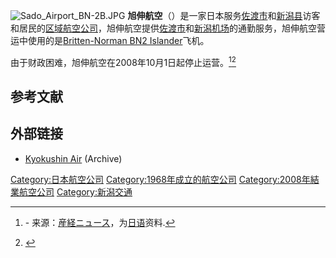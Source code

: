 {{Infobox airline
| airline=旭伸航空 <br> {{lang|ja|旭伸航空}} <br> Kyokushin Air
| image=<!-- logo -->
| caption=<!-- Caption for the image -->
| IATA= -
| ICAO= -
| callsign= -
| founded=1968年
| ceased=2008年10月1日
| bases={{JPN}} [[佐渡机场|佐渡机场]]
| fleet_size=1
| destinations= {{JPN}} [[新潟机场|新潟机场]]
| headquarters={{JPN}} [[佐渡市|佐渡市]]
}}

[[File:Sado_Airport_BN-2B.JPG|thumb]]
{{japanese|japanese=旭伸航空|kana=きょくしん こうくう|romaji=Kyokushin Kōkū}}{{Expand|time=2016-11-12}}
'''旭伸航空'''（{{lang-ja|旭伸航空}}）是一家日本服务[[佐渡市|佐渡市]]和[[新潟县|新潟县]]访客和居民的[[区域航空公司|区域航空公司]]，旭伸航空提供[[佐渡市|佐渡市]]和[[新潟机场|新潟机场]]的通勤服务，旭伸航空营运中使用的是[[Britten-Norman_Islander|Britten-Norman BN2 Islander]]飞机。

由于财政困难，旭伸航空在2008年10月1日起停止运营。<ref>{{cite web |url=http://sankei.jp.msn.com/region/chubu/niigata/080208/ngt0802080257001-n1.htm |title=存档副本 |accessdate=2008-11-25 |deadurl=yes |archiveurl=https://web.archive.org/web/20080420100319/http://sankei.jp.msn.com/region/chubu/niigata/080208/ngt0802080257001-n1.htm |archivedate=2008-04-20 }} - 来源：[[産経ニュース|産経ニュース]]，为[[日语|日语]]资料.</ref><ref>{{Cite web|url=http://sankei.jp.msn.com/region/chubu/niigata/080208/ngt0802080257001-n1.htm|title=新潟と佐渡結ぶ旭伸航空　運航から撤退|accessdate=2016-11-12|author=|date=2008-02-08|publisher=産経ニュース|archiveurl=https://web.archive.org/web/20080420100319/http://sankei.jp.msn.com/region/chubu/niigata/080208/ngt0802080257001-n1.htm|archivedate=2008-04-20}}</ref>

==参考文献==
<references />

==外部链接==
{{commons category|Kyokushin Air}}
*[http://web.archive.org/web/*/http://www.sado.co.jp/kyokusin/default.htm Kyokushin Air] (Archive)

{{Portalbar|日本|航空}}

[[Category:日本航空公司|Category:日本航空公司]]
[[Category:1968年成立的航空公司|Category:1968年成立的航空公司]]
[[Category:2008年結業航空公司|Category:2008年結業航空公司]]
[[Category:新潟交通|Category:新潟交通]]